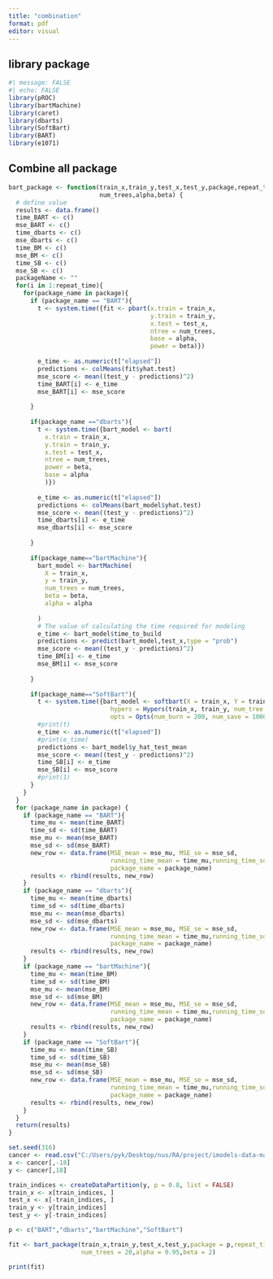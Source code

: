 ---
title: "combination"
format: pdf
editor: visual
---

## library package

```{r}
#| message: FALSE
#| echo: FALSE
library(pROC)
library(bartMachine)
library(caret)
library(dbarts)
library(SoftBart)
library(BART)
library(e1071)
```

## Combine all package
```{r}
bart_package <- function(train_x,train_y,test_x,test_y,package,repeat_time,
                         num_trees,alpha,beta) {
  # define value
  results <- data.frame()
  time_BART <- c()
  mse_BART <- c()
  time_dbarts <- c()
  mse_dbarts <- c()
  time_BM <- c()
  mse_BM <- c()
  time_SB <- c()
  mse_SB <- c()
  packageName <- ""
  for(i in 1:repeat_time){
    for(package_name in package){
      if (package_name == "BART"){
        t <- system.time({fit <- pbart(x.train = train_x,
                                       y.train = train_y,
                                       x.test = test_x,
                                       ntree = num_trees,
                                       base = alpha,
                                       power = beta)})
        
        e_time <- as.numeric(t["elapsed"])
        predictions <- colMeans(fit$yhat.test)
        mse_score <- mean((test_y - predictions)^2)
        time_BART[i] <- e_time
        mse_BART[i] <- mse_score
        
      }
      
      if(package_name =="dbarts"){
        t <- system.time({bart_model <- bart(
          x.train = train_x,
          y.train = train_y,
          x.test = test_x,
          ntree = num_trees,
          power = beta,
          base = alpha
          )})
        
        e_time <- as.numeric(t["elapsed"])
        predictions <- colMeans(bart_model$yhat.test)
        mse_score <- mean((test_y - predictions)^2)
        time_dbarts[i] <- e_time
        mse_dbarts[i] <- mse_score
        
      }
      
      if(package_name=="bartMachine"){
        bart_model <- bartMachine(
          X = train_x,
          y = train_y,
          num_trees = num_trees,
          beta = beta,
          alpha = alpha
          
        )
        # The value of calculating the time required for modeling
        e_time <- bart_model$time_to_build
        predictions <- predict(bart_model,test_x,type = "prob")
        mse_score <- mean((test_y - predictions)^2)
        time_BM[i] <- e_time
        mse_BM[i] <- mse_score
        
      }
      
      if(package_name=="SoftBart"){
        t <- system.time({bart_model <- softbart(X = train_x, Y = train_y, X_test = test_x, 
                            hypers = Hypers(train_x, train_y, num_tree = num_trees, gamma = alpha,beta = beta),
                            opts = Opts(num_burn = 200, num_save = 1000, update_tau = TRUE))})
        #print(t)
        e_time <- as.numeric(t["elapsed"])
        #print(e_time)
        predictions <- bart_model$y_hat_test_mean
        mse_score <- mean((test_y - predictions)^2)
        time_SB[i] <- e_time
        mse_SB[i] <- mse_score
        #print(1)
      }
    }
  }
  for (package_name in package) {
    if (package_name == "BART"){
      time_mu <- mean(time_BART)
      time_sd <- sd(time_BART)
      mse_mu <- mean(mse_BART)
      mse_sd <- sd(mse_BART)
      new_row <- data.frame(MSE_mean = mse_mu, MSE_se = mse_sd,
                            running_time_mean = time_mu,running_time_sd = time_sd,
                            package_name = package_name)
      results <- rbind(results, new_row)
    }
    if (package_name == "dbarts"){
      time_mu <- mean(time_dbarts)
      time_sd <- sd(time_dbarts)
      mse_mu <- mean(mse_dbarts)
      mse_sd <- sd(mse_dbarts)
      new_row <- data.frame(MSE_mean = mse_mu, MSE_se = mse_sd,
                            running_time_mean = time_mu,running_time_sd = time_sd,
                            package_name = package_name)
      results <- rbind(results, new_row)
    }
    if (package_name == "bartMachine"){
      time_mu <- mean(time_BM)
      time_sd <- sd(time_BM)
      mse_mu <- mean(mse_BM)
      mse_sd <- sd(mse_BM)
      new_row <- data.frame(MSE_mean = mse_mu, MSE_se = mse_sd,
                            running_time_mean = time_mu,running_time_sd = time_sd,
                            package_name = package_name)
      results <- rbind(results, new_row)
    }
    if (package_name == "SoftBart"){
      time_mu <- mean(time_SB)
      time_sd <- sd(time_SB)
      mse_mu <- mean(mse_SB)
      mse_sd <- sd(mse_SB)
      new_row <- data.frame(MSE_mean = mse_mu, MSE_se = mse_sd,
                            running_time_mean = time_mu,running_time_sd = time_sd,
                            package_name = package_name)
      results <- rbind(results, new_row)
    }
  }
  return(results)
}
```

```{r}
set.seed(316)
cancer <- read.csv("C:/Users/pyk/Desktop/nus/RA/project/imodels-data-master/data_cleaned/breast_cancer.csv")
x <- cancer[,-18]
y <- cancer[,18]

train_indices <- createDataPartition(y, p = 0.8, list = FALSE)
train_x <- x[train_indices, ]
test_x <- x[-train_indices, ]
train_y <- y[train_indices]
test_y <- y[-train_indices]

p <- c("BART","dbarts","bartMachine","SoftBart")
```

```{r}

fit <- bart_package(train_x,train_y,test_x,test_y,package = p,repeat_time = 3,
                    num_trees = 20,alpha = 0.95,beta = 2)
```
```{r}
print(fit)
```

